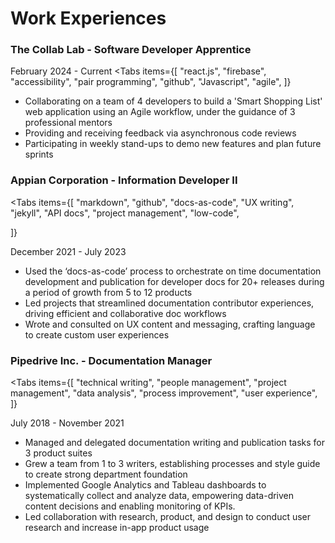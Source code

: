 
# Work Experiences

### The Collab Lab - Software Developer Apprentice

<Callout emoji="💻">February 2024 - Current</Callout>
<Tabs
  items={[
    "react.js",
    "firebase",
    "accessibility",
    "pair programming",
    "github",
    "Javascript",
    "agile",
  ]}
></Tabs>

- Collaborating on a team of 4 developers to build a 'Smart Shopping List' web application using an Agile workflow, under
  the guidance of 3 professional mentors
- Providing and receiving feedback via asynchronous code reviews
- Participating in weekly stand-ups to demo new features and plan future sprints

### Appian Corporation - Information Developer II

<Tabs
  items={[
    "markdown",
    "github",
    "docs-as-code",
    "UX writing",
    "jekyll",
    "API docs",
    "project management",
    "low-code",

]}

> </Tabs>

<Callout type="info" emoji="🗽">
  December 2021 - July 2023
</Callout>

- Used the ‘docs-as-code’ process to orchestrate on time documentation development and publication for developer docs
  for 20+ releases during a period of growth from 5 to 12 products
- Led projects that streamlined documentation contributor experiences, driving efficient and collaborative doc workflows
- Wrote and consulted on UX content and messaging, crafting language to create custom user experiences

### Pipedrive Inc. - Documentation Manager

<Tabs
  items={[
    "technical writing",
    "people management",
    "project management",
    "data analysis",
    "process improvement",
    "user experience",
  ]}
></Tabs>

<Callout type="info" emoji="🗽">
  July 2018 - November 2021
</Callout>

- Managed and delegated documentation writing and publication tasks for 3 product suites
- Grew a team from 1 to 3 writers, establishing processes and style guide to create strong department foundation
- Implemented Google Analytics and Tableau dashboards to systematically collect and analyze data, empowering
  data-driven content decisions and enabling monitoring of KPIs.
- Led collaboration with research, product, and design to conduct user research and increase in-app product
  usage
